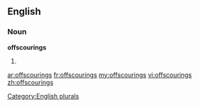 ==English==

===Noun===
'''offscourings'''

# {{plural of|[[offscouring]]}}

[[Category:English plurals]]

[[ar:offscourings]]
[[fr:offscourings]]
[[my:offscourings]]
[[vi:offscourings]]
[[zh:offscourings]]